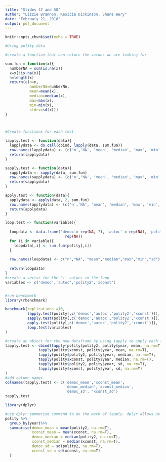 ---
title: "Slides 47 and 50"
author: "Lizzie Brannon, Kesicia Dickinson, Shane Wery"
date: "February 21, 2018"
output: pdf_document
---

```{r setup, include=FALSE}
knitr::opts_chunk$set(echo = TRUE)
```

```{r exercise four}
#Using polity data

#create a function that can return the values we are looking for

sum.fun = function(x){
  numberNA = sum(is.na(x))
  x=x[!is.na(x)]
  n=length(x)
  return(c(n=n, 
           numberNA=numberNA, 
           mean=mean(x), 
           median=median(x), 
           max=max(x), 
           min=min(x), 
           stdev=sd(x)))
}



#Create functions for each test

lapply.test <- function(data){
  lapplydata <- do.call(cbind, lapply(data, sum.fun))
  row.names(lapplydata) <- (c('n','NA', 'mean', 'median', 'max', 'min', 'sd'))
  return(lapplydata)
}

sapply.test <- function(data){
  sapplydata <- sapply(data, sum.fun)
  row.names(sapplydata) <- (c('n','NA', 'mean', 'median', 'max', 'min', 'sd'))
  return(sapplydata)
}

apply.test <- function(data){
  applydata <- apply(data, 2, sum.fun)
  row.names(applydata) <- (c('n','NA', 'mean', 'median', 'max', 'min', 'sd'))
  return(applydata)
}

loop.test <- function(variable){
  
  loopdata <- data.frame('democ'= rep(NA, 7), 'autoc' = rep(NA), 'polity2' = rep(NA), 'xconst' =
                           rep(NA))
  for (i in variable){
    loopdata[,i] <- sum.fun(polity[,i])
  }
  
  row.names(loopdata) <- c("n","NA", "mean","median","max","min","sd")
  
  return(loopdata)
}
#create a vector for the 'i' values in the loop
variables <- c('democ','autoc','polity2','xconst')


#run benchmark
library(rbenchmark)

benchmark(replications =10, 
          lapply.test(polity[,c('democ','autoc','polity2','xconst')]),
          sapply.test(polity[,c('democ','autoc','polity2','xconst')]),
          apply.test(polity[,c('democ','autoc','polity2','xconst')]),
          loop.test(variables)
)
```

```{r tapply and dplyer}

#create an object for the new dataframe by using tapply to apply each function to the desired variables
tapply.test <- cbind(tapply(polity$polity2, polity$year, mean, na.rm=T),
               tapply(polity$xconst, polity$year, mean, na.rm=T),
               tapply(polity$polity2, polity$year, median, na.rm=T),
               tapply(polity$xconst, polity$year, median, na.rm=T),
               tapply(polity$polity2, polity$year, sd, na.rm=T),
               tapply(polity$xconst, polity$year, sd, na.rm=T)
)
#add column names
colnames(tapply.test) <- c('democ_mean','xconst_mean',
                           'democ_median','xconst_median',
                           'democ_sd', 'xconst_sd')
tapply.test

library(dplyr)

#use dplyr summarise command to do the work of tapply. dplyr allows us to group by year prior to the summarise command.
polity %>%
  group_by(year)%>%
  summarise(democ_mean = mean(polity2, na.rm=T),
            xconst_mean = mean(xconst, na.rm=T),
            democ_median = median(polity2, na.rm=T),
            xconst_median = median(xconst, na.rm=T),
            democ_sd = sd(polity2, na.rm=T),
            xconst_sd = sd(xconst, na.rm=T)
  )
```
